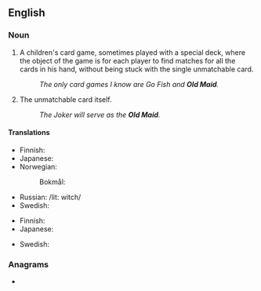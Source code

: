 {{also|old maid}}
==English==

===Noun===
{{en-noun|head=[[old|Old]] [[maid|Maid]]|~}}

# {{lb|en|uncountable}} A children's card game, sometimes played with a special deck, where the object of the game is for each player to find matches for all the cards in his hand, without being stuck with the single unmatchable card.
#: ''The only card games I know are Go Fish and '''Old Maid'''.''
# {{lb|en|countable}} The unmatchable card itself.
#: ''The Joker will serve as the '''Old Maid'''.''

====Translations====
{{trans-top|card game}}
* Finnish: {{t+|fi|Pekka}}
* Japanese: {{t|ja|ババ抜き|tr=babanuki|sc=Jpan}}
* Norwegian:
*: Bokmål: {{t+|nb|svarteper|m}}
{{trans-mid}}
* Russian: {{t+|ru|ве́дьма|f}} /lit: witch/
* Swedish: {{t|sv|Svarte Petter}}
{{trans-bottom}}

{{trans-top|card}}
* Finnish: {{t+|fi|Pekka}}
* Japanese: {{t|ja|ババ|tr=baba|sc=Jpan}}
{{trans-mid}}
* Swedish: {{t|sv|Svarte Petter}}
{{trans-bottom}}

===Anagrams===
* {{anagrams|en|a=addilmo|miladdo}}